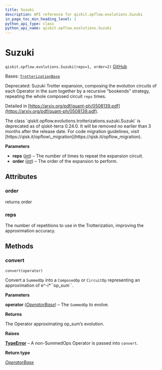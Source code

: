 ```yaml
---
title: Suzuki
description: API reference for qiskit.opflow.evolutions.Suzuki
in_page_toc_min_heading_level: 1
python_api_type: class
python_api_name: qiskit.opflow.evolutions.Suzuki
---
```


# Suzuki

<span id="qiskit.opflow.evolutions.Suzuki" />

`qiskit.opflow.evolutions.Suzuki(reps=1, order=2)` [GitHub](https://github.com/qiskit/qiskit/tree/stable/0.25/qiskit/opflow/evolutions/trotterizations/suzuki.py "view source code")

Bases: [`TrotterizationBase`](qiskit.opflow.evolutions.TrotterizationBase "qiskit.opflow.evolutions.trotterizations.trotterization_base.TrotterizationBase")

Deprecated: Suzuki Trotter expansion, composing the evolution circuits of each Operator in the sum together by a recursive “bookends” strategy, repeating the whole composed circuit `reps` times.

Detailed in [https://arxiv.org/pdf/quant-ph/0508139.pdf](https://arxiv.org/pdf/quant-ph/0508139.pdf).

<Admonition title="Deprecated since version 0.24.0" type="danger">
  The class `qiskit.opflow.evolutions.trotterizations.suzuki.Suzuki` is deprecated as of qiskit-terra 0.24.0. It will be removed no earlier than 3 months after the release date. For code migration guidelines, visit [https://qisk.it/opflow\_migration](https://qisk.it/opflow_migration).
</Admonition>

**Parameters**

*   **reps** ([*int*](https://docs.python.org/3/library/functions.html#int "(in Python v3.12)")) – The number of times to repeat the expansion circuit.
*   **order** ([*int*](https://docs.python.org/3/library/functions.html#int "(in Python v3.12)")) – The order of the expansion to perform.

## Attributes

<span id="qiskit.opflow.evolutions.Suzuki.order" />

### order

returns order

<span id="qiskit.opflow.evolutions.Suzuki.reps" />

### reps

The number of repetitions to use in the Trotterization, improving the approximation accuracy.

## Methods

### convert

<span id="qiskit.opflow.evolutions.Suzuki.convert" />

`convert(operator)`

Convert a `SummedOp` into a `ComposedOp` or `CircuitOp` representing an approximation of e^-i\*\`\`op\_sum\`\`.

**Parameters**

**operator** ([*OperatorBase*](qiskit.opflow.OperatorBase "qiskit.opflow.operator_base.OperatorBase")) – The `SummedOp` to evolve.

**Returns**

The Operator approximating op\_sum’s evolution.

**Raises**

[**TypeError**](https://docs.python.org/3/library/exceptions.html#TypeError "(in Python v3.12)") – A non-SummedOps Operator is passed into `convert`.

**Return type**

[*OperatorBase*](qiskit.opflow.OperatorBase "qiskit.opflow.operator_base.OperatorBase")

